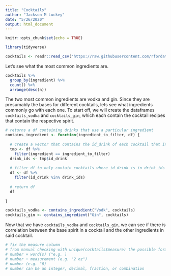```yaml
---
title: "Cocktails"
author: "Jackson M Luckey"
date: "5/26/2020"
output: html_document
---
```


```r
knitr::opts_chunk$set(echo = TRUE)
```

```r
library(tidyverse)
```

```r
cocktails <- readr::read_csv('https://raw.githubusercontent.com/rfordatascience/tidytuesday/master/data/2020/2020-05-26/cocktails.csv')
```

Let's see what the most common ingredients are.

```r
cocktails %>%
  group_by(ingredient) %>%
  count() %>%
  arrange(desc(n))
```

The two most common ingredients are vodka and gin. Since they are presumably the bases for different cocktails, lets see what ingredients commonly go with each one. To start off, we will create the dataframes `cocktails_vodka` and `cocktails_gin`, which each contain the cocktail recipes that contain the respective spirit.

```r
# returns a df containing drinks that use a particular ingredient
contains_ingredient <- function(ingredient_to_filter, df) {
  
  # create a vector that contains the id_drink of each cocktail that includes ingredient_to_filter
  tmp <- df %>%
    filter(ingredient == ingredient_to_filter)
  drink_ids <- tmp$id_drink
  
  # filter df to only contain cocktails where id_drink is in drink_ids
  df <- df %>%
    filter(id_drink %in% drink_ids)
  
  # return df
  df
  
}

cocktails_vodka <- contains_ingredient("Vodk", cocktails)
cocktails_gin <- contains_ingredient("Gin", cocktails)  
```

Now that we have `cocktails_vodka` and `cocktails_gin`, we can see if there is correlation between the base spirit in a cocktail and the other ingredients in said cocktail.

```r
# fix the measure column
# from manual checking with unique(cocktails$measure) the possible formats are:
# number + word(s) ("e.g. )
# number + measurement (e.g. "2 oz")
# number (e.g. "6)
# number can be an integer, decimal, fraction, or combination
```